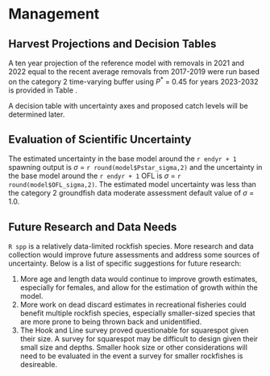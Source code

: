 # Management 

## Harvest Projections and Decision Tables

A ten year projection of the reference model with removals in 2021 and 2022 equal to the recent average removals from 2017-2019 were run based on the category 2 time-varying buffer using $P^*$ = 0.45 for years 2023-2032 is provided in Table \ref{tab:project}.

A decision table with uncertainty axes and proposed catch levels will be determined later.

## Evaluation of Scientific Uncertainty

The estimated uncertainty in the base model around the `r endyr + 1` spawning output is $\sigma$ = `r round(model$Pstar_sigma,2)` and the uncertainty in the base model around the `r endyr + 1` OFL is $\sigma$ = `r round(model$OFL_sigma,2)`. The estimated model uncertainty was less than the category 2 groundfish data moderate assessment default value of  $\sigma$ = 1.0. 

## Future Research and Data Needs

`R spp` is a relatively data-limited rockfish species. More research and data collection would improve future assessments and address some sources of uncertainty. Below is a list of specific suggestions for future research:

1. More age and length data would continue to improve growth estimates, especially for females, and allow for the estimation of growth within the model. 
2. More work on dead discard estimates in recreational fisheries could benefit multiple rockfish species, especially smaller-sized species that are more prone to being thrown back and unidentified. 
3. The Hook and Line survey proved questionable for squarespot given their size. A survey for squarespot may be difficult to design given their small size and depths. Smaller hook size or other considerations will need to be evaluated in the event a survey for smaller rockfishes is desireable.
